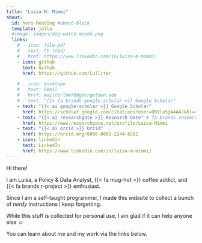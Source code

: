 ```yaml
---
title: "Luisa M. Mimmi"
about:
  id: hero-heading #about-block 
  template: jolla
  #image: images/dog-watch-mondo.png
  links:
    # - icon: file-pdf
    #   text: CV (tbd)
    #   href: https://www.linkedin.com/in/luisa-m-mimmi/  
    - icon: github
      text: Github
      href: https://github.com/Lulliter

    # - icon: envelope
    #   text: Email
    #   href: mailto:lmm76@georgetown.edu
    # - text: "{{< fa brands google-scholar >}} Google Scholar"
    - text: "{{< ai google-scholar >}} Google Scholar"
      href: https://scholar.google.com/citations?user=OBYla5gAAAAJ&hl=en&oi=ao
    - text: "{{< ai researchgate >}} Research Gate" # fa brands researchgate
      href: https://www.researchgate.net/profile/Luisa-Mimmi
    - text: "{{< ai orcid >}} Orcid"
      href: https://orcid.org/0000-0002-2244-8282
    - icon: linkedin
      text: LinkedIn
      href: https://www.linkedin.com/in/luisa-m-mimmi/    
---
```


:::{#hero-heading}

Hi there!

I am Luisa, a Policy & Data Analyst, {{< fa mug-hot >}}  coffee addict, and {{< fa brands r-project >}}  enthusiast. 

Since I am a self-taught programmer, I made this website to collect a bunch of *nerdy* instructions I keep forgetting. 

While this stuff is collected for personal use, I am glad if it can help anyone else ☺️

You can learn about me and my work via the links below.

 
:::


 
